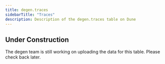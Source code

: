 ```yaml
---
title: degen.traces
sidebarTitle: "Traces"
description: Description of the degen.traces table on Dune
---
```


## Under Construction

The degen team is still working on uploading the data for this table. Please check back later.

